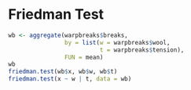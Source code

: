 Friedman Test
========================================================



```r
wb <- aggregate(warpbreaks$breaks,
                by = list(w = warpbreaks$wool,
                          t = warpbreaks$tension),
                FUN = mean)
wb
friedman.test(wb$x, wb$w, wb$t)
friedman.test(x ~ w | t, data = wb)
```

